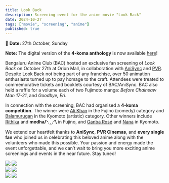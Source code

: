 ```yaml
---
title: Look Back
description: Screening event for the anime movie "Look Back"
date: 2024-10-27
tags: ["movie", "screening", "anime"]
published: true
---
```


📅 **Date:** 27th October, Sunday

<Callout type="warning"> <b> Note:</b> The digital version of the **4-koma anthology** is now available <a href="https://drive.google.com/file/d/1L9g9d4s6XFu-iKqIo4t4Zu3s4_AFX13C/view?usp=sharing" target="_blank">here</a>!</Callout>

Bengaluru Anime Club (BAC) hosted an exclusive fan screening of *Look Back* on October 27th at Orion Mall, in collaboration with [AniSync](https://store.anisync.com/) and [PVR](https://www.pvrcinemas.com/). Despite Look Back not being part of any franchise, over 50 animation enthusiasts turned up to pay homage to the craft. Attendees were treated to commemorative tickets and booklets courtesy of BAC/AniSync. BAC also held a raffle for a volume each of two Fujimoto manga: *Before Chainsaw Man 17-21*, and *Goodbye, Eri*.

In connection with the screening, BAC had organised a **4-koma competition**. The winner were [Ali Khan](https://www.instagram.com/coralmage) in the Fujino (comedy) category and [Balamurugan](https://www.instagram.com/artbybala213) in the Kyomoto (artistic) category. Other winners include [Rithika](https://www.instagram.com/Ritity_egaku) and **medha/ᐠ.ꞈ.ᐟ\\** in Fujino, and [Ganba Rosé](https://www.instagram.com/ganba_rose) and [Nana](https://www.instagram.com/nana_egaki) in Kyomoto.

We extend our heartfelt thanks to **AniSync**, **PVR Cinemas**, and **every single fan** who joined us in celebrating this beloved anime along with the volunteers who made this possible. Your passion and energy made the event unforgettable, and we can’t wait to bring you more exciting anime screenings and events in the near future. Stay tuned!

<div style={{ display: 'grid', gridTemplateColumns: '1fr 1fr', gap: '20px', marginBottom: '-40px' }}>
  <img src="/images/archive/look-back/1.webp"/>
  <img src="/images/archive/look-back/2.webp"/>
</div>

<div style={{ display: 'grid', gridTemplateColumns: '1fr 1fr', gap: '20px', marginBottom: '-40px' }}>
  <img src="/images/archive/look-back/3.webp"/>
  <img src="/images/archive/look-back/4.webp"/>
</div>

<div style={{ display: 'grid', gridTemplateColumns: '1fr 1fr', gap: '20px' }}>
  <img src="/images/archive/look-back/5.webp"/>
  <img src="/images/archive/look-back/6.webp"/>
</div>

